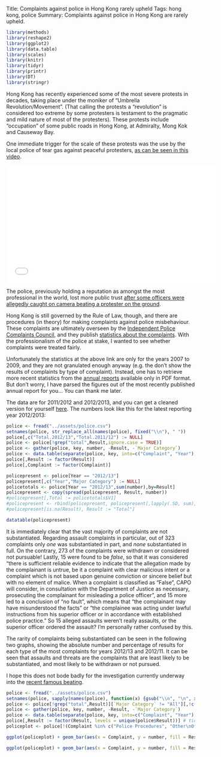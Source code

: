 Title: Complaints against police in Hong Kong rarely upheld
Tags: hong kong, police
Summary: Complaints against police in Hong Kong are rarely upheld.

```r
library(methods) 
library(reshape2)
library(ggplot2)
library(data.table)
library(scales)
library(knitr)
library(tidyr)
library(printr)
library(DT)
library(stringr)
```

Hong Kong has recently experienced some of the most severe protests in decades, taking place under the moniker of "Umbrella Revolution/Movement". (That calling the protests a "revolution" is considered too extreme by some protesters is testament to the pragmatic and mild nature of most of the protesters). These protests include "occupation" of some public roads in Hong Kong, at Admiralty, Mong Kok and Causeway Bay.

One immediate trigger for the scale of these protests was the use by the local police of tear gas against peaceful protesters, [as can be seen in this video](https://www.youtube.com/watch?v=ZO6okfun90k).

<iframe width="560" height="315" src="//www.youtube.com/embed/ZO6okfun90k" frameborder="0" allowfullscreen></iframe>

The police, previously holding a reputation as amongst the most professional in the world, lost more public trust [after some officers were allegedly caught on camera beating a protester on the ground](https://www.youtube.com/watch?v=P2aITGfN0qk).

Hong Kong is still governed by the Rule of Law, though, and there are procedures (in theory) for making complaints against police misbehaviour. These complaints are ultimately overseen by the [Independent Police Complaints Council](http://www.ipcc.gov.hk/index.html), and they publish [statistics about the complaints](http://www.ipcc.gov.hk/en/statistics_nature.html). With the professionalism of the police at stake, I wanted to see whether complaints were treated fairly.

Unfortunately the statistics at the above link are only for the years 2007 to 2009, and they are not granulated enough anyway (e.g. the don't show the results of complaints by type of complaint). Instead, one has to retrieve more recent statistics from the [annual reports](http://www.ipcc.gov.hk/en/reports_annual.html) available only in PDF format. But don't worry, I have parsed the figures out of the most recently published annual report for you... You can thank me later.

The data are for 2011/2012 and 2012/2013, and you can get a cleaned version for yourself [here](../assets/police.csv). The numbers look like this for the latest reporting year 2012/2013:

```r
police <- fread("../assets/police.csv")
setnames(police, str_replace_all(names(police), fixed("\\n"), " "))
police[,c("Total.2012/13","Total.2011/12") := NULL]
police <- police[!grep("total",Result,ignore.case = TRUE)]
police <- gather(police, key, number, -Result, -`Major Category`)
police <- data.table(separate(police, key, into=c("Complaint", "Year"), sep="\\."))
police[,Result := factor(Result)]
police[,Complaint := factor(Complaint)]

policepresent <- police[Year == "2012/13"]
policepresent[,c("Year","Major Category") := NULL]
policetotals <- police[Year == "2012/13",sum(number),by=Result]
policepresent <- copy(spread(policepresent, Result, number))
#policepresent[,Total := policetotals$V1]
#policepresent <- rbind(policepresent, policepresent[,lapply(.SD, sum), .SDcols = 2:(ncol(policepresent))], fill = TRUE)
#policepresent[is.na(Result), Result := "Total"]
```
```r
datatable(policepresent)
```

It is immediately clear that the vast majority of complaints are not substantiated. Regarding assault complaints in particular, out of 323 complaints only *one* was substantiated in part, and *none* substantiated in full. On the contrary, 273 of the complaints were withdrawn or considered not pursuable! Lastly, 15 were found to be _false_, so that it was considered "there is sufficient reliable evidence to indicate that the allegation made by the complainant is untrue, be it a complaint with clear malicious intent or a complaint which is not based upon genuine conviction or sincere belief but with no element of malice.  When a complaint is classified as “False”, CAPO will consider, in consultation with the Department of Justice as necessary, prosecuting the complainant for misleading a police officer", and 15 more led to a conclusion of "no fault", which means that "the complainant may have misunderstood the facts" or "the complainee was acting under lawful instructions from his superior officer or in accordance with established police practice." So 15 alleged assaults weren't really assaults, or the superior officer ordered the assault? I'm personally rather confused by this.

The rarity of complaints being substantiated can be seen in the following two graphs, showing the absolute number and percentage of results for each type of the most complaints for years 2012/13 and 2012/11. It can be seen that assaults and threats are the complaints that are least likely to be substantiated, and most likely to be withdrawn or not pursued. 

I hope this does not bode badly for the investigation currently underway into the [recent famous beating](https://www.youtube.com/watch?v=P2aITGfN0qk).

```r
police <- fread("../assets/police.csv")
setnames(police, sapply(names(police), function(x) {gsub("\\n", "\n", x, fixed=TRUE)}))
police <- police[!grep("total",Result)][`Major Category` != "All"][,!c("Total.2012/13","Total.2011/12"),with=FALSE]
police <- gather(police, key, number, -Result, -`Major Category`)
police <- data.table(separate(police, key, into=c("Complaint", "Year"), sep="\\."))
police[,Result := factor(Result, levels = unique(police$Result))] # tidy
policeplot <- police[!(Complaint %in% c("Police Procedures", "Other\nOffences"))]
```
```r
ggplot(policeplot) + geom_bar(aes(x = Complaint, y = number, fill = Result), stat = "identity") + facet_wrap(~ Year) + ylab("Number")
```
```r
ggplot(policeplot) + geom_bar(aes(x = Complaint, y = number, fill = Result), stat = "identity", position = "fill") + facet_wrap(~ Year) + ylab("Proportion")
```
